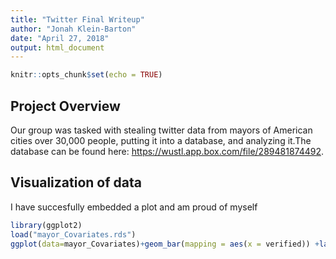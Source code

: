 ```yaml
---
title: "Twitter Final Writeup"
author: "Jonah Klein-Barton"
date: "April 27, 2018"
output: html_document
---
```


```r
knitr::opts_chunk$set(echo = TRUE)
```

## Project Overview

Our group was tasked with stealing twitter data from mayors of American cities over 30,000 people, putting it into a database, and analyzing it.The database can be found here: <https://wustl.app.box.com/file/289481874492>.



## Visualization of data

I have succesfully embedded a plot and am proud of myself

```r
library(ggplot2)
load("mayor_Covariates.rds")
ggplot(data=mayor_Covariates)+geom_bar(mapping = aes(x = verified)) +labs(title = "Verificatation of Mayoral Twitter Accounts")
```


